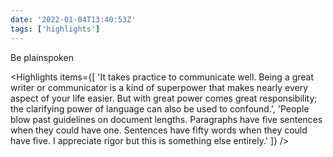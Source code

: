 ```yaml
---
date: '2022-01-04T13:40:53Z'
tags: ['highlights']
---
```


<ExternalLink href="https://boz.com/articles/be-plainspoken">Be plainspoken</ExternalLink>

<Highlights items={[
  'It takes practice to communicate well. Being a great writer or communicator is a kind of superpower that makes nearly every aspect of your life easier. But with great power comes great responsibility; the clarifying power of language can also be used to confound.',
  'People blow past guidelines on document lengths. Paragraphs have five sentences when they could have one. Sentences have fifty words when they could have five. I appreciate rigor but this is something else entirely.'
]} />
